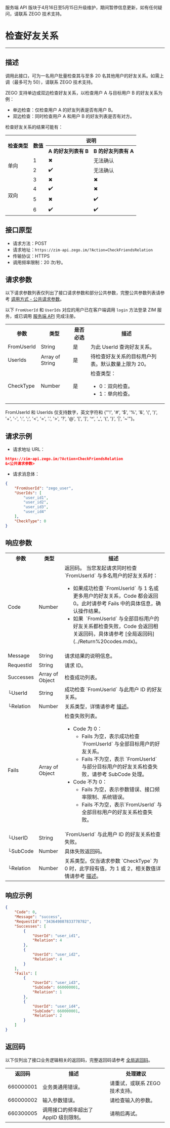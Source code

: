 <Warning title="警告">服务端 API 版块于4月16日至5月15日升级维护，期间暂停信息更新，如有任何疑问，请联系 ZEGO 技术支持。</Warning>
# 检查好友关系

- - -

## 描述

调用此接口，可为一名用户批量检查其与至多 20 名其他用户的好友关系。如需上调（最多可为 50），请联系 ZEGO 技术支持。

ZEGO 支持单边或双边检查好友关系，以检查用户 A 与目标用户 B 的好友关系为例：
- 单边检查：仅检查用户 A 的好友列表是否有用户 B。
- 双边检查：同时检查用户 A 和用户 B 的好友列表是否有对方。

检查好友关系的结果可能有：

<table>
<tbody><tr>
<th rowspan="2">检查类型</th>
<th rowspan="2">数值</th>
<th colspan="2">说明</th>
</tr>
<tr>
<th>A 的好友列表有 B</th>
<th>B 的好友列表有 A</th>
</tr>
<tr>
<td rowspan="2">单向</td>
<td>1</td>
<td>✖</td>
<td>无法确认</td>
</tr>
<tr>
<td>2</td>
<td>✔️</td>
<td>无法确认</td>
</tr>
<tr>
<td rowspan="4">双向</td>
<td>3</td>
<td>✖</td>
<td>✖</td>
</tr>
<tr>
<td>4</td>
<td>✔️</td>
<td>✖</td>
</tr>
<tr>
<td>5</td>
<td>✖</td>
<td>✔️</td>
</tr>
<tr>
<td>6</td>
<td>✔️</td>
<td>✔️</td>
</tr>
</tbody></table>


## 接口原型

- 请求方法：POST
- 请求地址：`https://zim-api.zego.im/?Action=CheckFriendsRelation`
- 传输协议：HTTPS
- 调用频率限制：20 次/秒。


## 请求参数

以下请求参数列表仅列出了接口请求参数和部分公共参数，完整公共参数列表请参考 [调用方式 - 公共请求参数](../Accessing%20Server%20APIs.mdx#2-公共参数)。

<Note title="说明">

以下 `FromUserId` 和 `UserIds` 对应的用户已在客户端调用 `login` 方法登录 ZIM 服务，或已调用 [服务端 API](./Batch%20register%20users.mdx) 完成注册。
</Note>

<table>
<tbody><tr data-row-level="1">
<th>参数</th>
<th>类型</th>
<th>是否必选</th>
<th>描述</th>
</tr>
<tr data-row-level="3">
<td>FromUserId</td>
<td>String</td>
<td>是</td>
<td>为此 UserId 查询好友关系。</td>
</tr>
<tr data-row-level="4">
<td>UserIds</td>
<td>Array of String</td>
<td>是</td>
<td>待检查好友关系的目标用户列表。默认数量上限为 20。</td>
</tr>
<tr data-row-level="5">
<td>CheckType</td>
<td>Number</td>
<td>是</td>
<td>检查类型：
<ul><li>0：双向检查。</li><li>1：单向检查。</li></ul></td>
</tr>
</tbody></table>

<Note title="说明">

FromUserId 和 UserIds 仅支持数字，英文字符和 {"'!', '#', '$', '%', '&', '(', ')', '+', '-', ':', ';', '<', '=', '.', '>', '?', '@', '[', ']', '^', '_', '{', '}', '|', '~'"}。
</Note>

## 请求示例

- 请求地址 URL：

```json
https://zim-api.zego.im/?Action=CheckFriendsRelation
&<公共请求参数>
```

- 请求消息体：

```json
{
    "FromUserId": "zego_user",
    "UserIds": [
        "user_id1",
        "user_id2",
        "user_id3",
        "user_id4"
    ],
    "CheckType": 0
}
```

## 响应参数

<table class="collapsible-table" >
<tbody><tr data-row-level="1">
<th>参数</th>
<th>类型</th>
<th>描述</th>
</tr>
<tr data-row-level="2">
<td>Code</td>
<td>Number</td>
<td>返回码。
<Note title="说明">当您发起请求同时检查 `FromUserId` 与多名用户的好友关系时：<ul><li>如果成功检查 `FromUserId` 与 1 名或更多用户的好友关系，Code 都会返回 0。此时请参考 Fails 中的具体信息，确认操作结果。</li><li>如果&nbsp; `FromUserId` 与全部目标用户的好友关系都检查失败，Code 会返回相关返回码，具体请参考 [全局返回码](../Return%20codes.mdx)。</li></ul></Note></td>
</tr>
<tr data-row-level="3">
<td>Message</td>
<td>String</td>
<td>请求结果的说明信息。</td>
</tr>
<tr data-row-level="4">
<td>RequestId</td>
<td>String</td>
<td>请求 ID。</td>
</tr>
<tr data-row-level="5" data-row-child="true">
<td>Successes</td>
<td>Array of Object</td>
<td>检查成功列表。</td>
</tr>
<tr data-row-level="5-1">
<td>└UserId</td>
<td>String</td>
<td>成功检查 `FromUserId` 与此用户 ID 的好友关系。</td>
</tr>
<tr data-row-level="5-2">
<td>└Relation</td>
<td>Number</td>
<td>关系类型，详情请参考 <a href="#1">描述</a>。</td>
</tr>
<tr data-row-level="6" data-row-child="true">
<td>Fails</td>
<td>Array of Object</td>
<td>
检查失败列表。
<ul>
<li>
Code 为 0：
<ul><li>Fails 为空，表示成功检查 `FromUserId` 与全部目标用户的好友关系。</li><li>Fails 不为空，表示 `FromUserId` 与部分目标用户的好友关系检查失败，请参考 SubCode 处理。</li></ul>
</li>
<li>
Code 不为 0：
<ul><li>Fails 为空，表示参数错误、接口频率限制、系统错误。</li><li>Fails 不为空，表示`FromUserId` 与全部目标用户的好友关系检查失败。</li></ul>
</li>
</ul></td>
</tr>
<tr data-row-level="6-3">
<td>└UserID</td>
<td>String</td>
<td>`FromUserId` 与此用户 ID 的好友关系检查失败。</td>
</tr>
<tr data-row-level="6-5">
<td>└SubCode</td>
<td>Number</td>
<td>具体失败返回码。</td>
</tr>
<tr data-row-level="6-6">
<td>└Relation</td>
<td>Number</td>
<td>关系类型。仅当请求参数 `CheckType` 为 0 时，此字段有值，为 1 或 2，相关数值详情请参考 <a href="#1">描述</a>。</td>
</tr>
</tbody></table>


## 响应示例

```json
{
    "Code": 0,
    "Message": "success",
    "RequestId": "343649807833778782",
    "Successes": [
        {
            "UserId": "user_id1",
            "Relation": 4
        },
        {
            "UserId": "user_id2",
            "Relation": 4
        }
    ],
    "Fails": [
        {
            "UserId": "user_id3",
            "SubCode": 660000001,
            "Relation": 1
        },
        {
            "UserId": "user_id4",
            "SubCode": 660000001,
            "Relation": 2
        }
    ]
}
```


## 返回码

以下仅列出了接口业务逻辑相关的返回码，完整返回码请参考 [全局返回码](../Return%20codes.mdx)。

<table>
<tbody><tr>
<th>返回码</th>
<th>描述</th>
<th>处理建议</th>
</tr>
<tr>
<td>660000001</td>
<td>业务类通用错误。</td>
<td>请重试，或联系 ZEGO 技术支持。</td>
</tr>
<tr>
<td>660000002</td>
<td>输入参数错误。</td>
<td>请检查输入的参数。</td>
</tr>
<tr>
<td>660300005</td>
<td>调用接口的频率超出了 AppID 级别限制。</td>
<td>请稍后再试。</td>
</tr>
</tbody></table>
